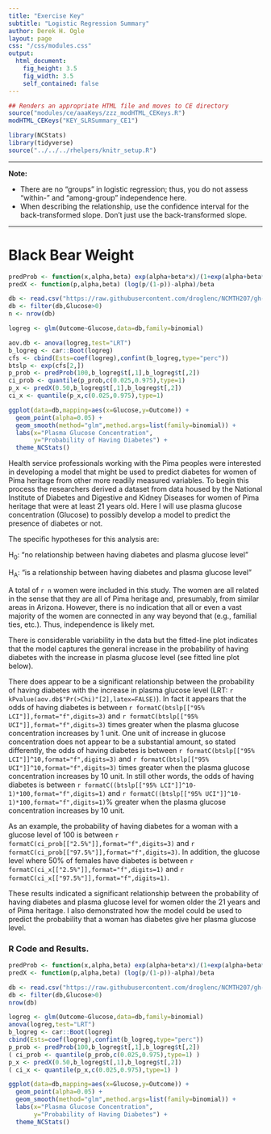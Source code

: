 ```yaml
---
title: "Exercise Key"
subtitle: "Logistic Regression Summary"
author: Derek H. Ogle
layout: page
css: "/css/modules.css"
output:
  html_document:
    fig_height: 3.5
    fig_width: 3.5
    self_contained: false
---
```


```r
## Renders an appropriate HTML file and moves to CE directory
source("modules/ce/aaaKeys/zzz_modHTML_CEKeys.R")
modHTML_CEKeys("KEY_SLRSummary_CE1")
```
```r
library(NCStats)
library(tidyverse)
source("../../../rhelpers/knitr_setup.R")
```

----

<div class="alert alert-warning">
<strong>Note:</strong> 
<ul>
  <li>There are no "groups" in logistic regression; thus, you do not assess "within-" and "among-group" independence here.</li>
  <li>When describing the relationship, use the confidence interval for the back-transformed slope. Don't just use the back-transformed slope.</li>
  </ol>
</ul>
</div>

----

# Black Bear Weight
```r
predProb <- function(x,alpha,beta) exp(alpha+beta*x)/(1+exp(alpha+beta*x))
predX <- function(p,alpha,beta) (log(p/(1-p))-alpha)/beta

db <- read.csv("https://raw.githubusercontent.com/droglenc/NCMTH207/gh-pages/modules/ce/data/diabetes.csv")
db <- filter(db,Glucose>0)
n <- nrow(db)

logreg <- glm(Outcome~Glucose,data=db,family=binomial)

aov.db <- anova(logreg,test="LRT")
b_logreg <- car::Boot(logreg)
cfs <- cbind(Ests=coef(logreg),confint(b_logreg,type="perc"))
btslp <- exp(cfs[2,])
p_prob <- predProb(100,b_logreg$t[,1],b_logreg$t[,2])
ci_prob <- quantile(p_prob,c(0.025,0.975),type=1)
p_x <- predX(0.50,b_logreg$t[,1],b_logreg$t[,2])
ci_x <- quantile(p_x,c(0.025,0.975),type=1)

ggplot(data=db,mapping=aes(x=Glucose,y=Outcome)) +
  geom_point(alpha=0.05) +
  geom_smooth(method="glm",method.args=list(family=binomial)) +
  labs(x="Plasma Glucose Concentration",
       y="Probability of Having Diabetes") +
  theme_NCStats()
```

Health service professionals working with the Pima peoples were interested in developing a model that might be used to predict diabetes for women of Pima heritage from other more readily measured variables. To begin this process the researchers derived a dataset from data housed by the National Institute of Diabetes and Digestive and Kidney Diseases for women of Pima heritage that were at least 21 years old. Here I will use plasma glucose concentration (Glucose) to possibly develop a model to predict the presence of diabetes or not.

The specific hypotheses for this analysis are:

H~0~: "no relationship between having diabetes and plasma glucose level"

H~A~: "is a relationship between having diabetes and plasma glucose level"

A total of `r n` women were included in this study. The women are all related in the sense that they are all of Pima heritage and, presumably, from similar areas in Arizona. However, there is no indication that all or even a vast majority of the women are connected in any way beyond that (e.g., familial ties, etc.). Thus, independence is likely met.

There is considerable variability in the data but the fitted-line plot indicates that the model captures the general increase in the probability of having diabetes with the increase in plasma glucose level (see fitted line plot below).

There does appear to be a significant relationship between the probability of having diabetes with the increase in plasma glucose level (LRT: `r kPvalue(aov.db$"Pr(>Chi)"[2],latex=FALSE)`). In fact it appears that the odds of having diabetes is between `r formatC(btslp[["95% LCI"]],format="f",digits=3)` and `r formatC(btslp[["95% UCI"]],format="f",digits=3)` times greater when the plasma glucose concentration increases by 1 unit. One unit of increase in glucose concentration does not appear to be a substantial amount, so stated differently, the odds of having diabetes is between `r formatC(btslp[["95% LCI"]]^10,format="f",digits=3)` and `r formatC(btslp[["95% UCI"]]^10,format="f",digits=3)` times greater when the plasma glucose concentration increases by 10 unit. In still other words, the odds of having diabetes is between `r formatC((btslp[["95% LCI"]]^10-1)*100,format="f",digits=1)` and `r formatC((btslp[["95% UCI"]]^10-1)*100,format="f",digits=1)`% greater when the plasma glucose concentration increases by 10 unit.

As an example, the probability of having diabetes for a woman with a glucose level of 100 is between `r formatC(ci_prob[["2.5%"]],format="f",digits=3)` and `r formatC(ci_prob[["97.5%"]],format="f",digits=3)`. In addition, the glucose level where 50% of females have diabetes is between `r formatC(ci_x[["2.5%"]],format="f",digits=1)` and `r formatC(ci_x[["97.5%"]],format="f",digits=1)`.

These results indicated a significant relationship between the  probability of having diabetes and plasma glucose level for women older the 21 years and of Pima heritage. I also demonstrated how the model could be used to predict the probability that a woman has diabetes give her plasma glucose level.

### R Code and Results.
```r
predProb <- function(x,alpha,beta) exp(alpha+beta*x)/(1+exp(alpha+beta*x))
predX <- function(p,alpha,beta) (log(p/(1-p))-alpha)/beta

db <- read.csv("https://raw.githubusercontent.com/droglenc/NCMTH207/gh-pages/modules/ce/data/diabetes.csv")
db <- filter(db,Glucose>0)
nrow(db)

logreg <- glm(Outcome~Glucose,data=db,family=binomial)
anova(logreg,test="LRT")
b_logreg <- car::Boot(logreg)
cbind(Ests=coef(logreg),confint(b_logreg,type="perc"))
p_prob <- predProb(100,b_logreg$t[,1],b_logreg$t[,2])
( ci_prob <- quantile(p_prob,c(0.025,0.975),type=1) )
p_x <- predX(0.50,b_logreg$t[,1],b_logreg$t[,2])
( ci_x <- quantile(p_x,c(0.025,0.975),type=1) )

ggplot(data=db,mapping=aes(x=Glucose,y=Outcome)) +
  geom_point(alpha=0.05) +
  geom_smooth(method="glm",method.args=list(family=binomial)) +
  labs(x="Plasma Glucose Concentration",
       y="Probability of Having Diabetes") +
  theme_NCStats()
```
